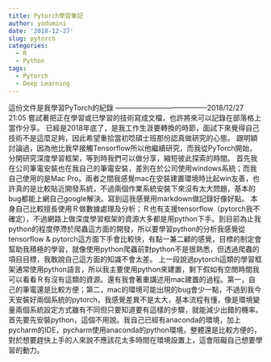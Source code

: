 ```yaml
---
title: Pytorch學習筆記
author: yodumini
date: '2018-12-27'
slug: pytorch
categories:
  - R
  - Python
tags:
  - Pytorch
  - Deep Learning
---
```


這份文件是我學習PyTorch的紀錄 ---------------------------------------2018/12/27 21:05\n
嘗試著把正在學習或已學習的技術寫成文檔，也許將來可以記錄在部落格上當作分享。
已經是2018年底了，是我工作生涯要轉換的時節，面試下來覺得自己技術不是這麼足夠，因此希望重拾當初唸碩士班那份認真做研究的心態。
跟明穎討論過，因為他比我早接觸Tensorflow所以他繼續研究，而我從PyTorch開始，分開研究深度學習框架，等到時我們可以做分享，縮短彼此探索的時間。
首先我在公司筆電安裝也在我自己的筆電安裝，差別在於公司使用windows系統；而我自己使用的是Mac Pro。兩者之間我感覺mac在安裝建置環境時比起win友善，也許真的是比較貼近開發系統，不過兩個作業系統安裝下來沒有太大問題，基本的bug都能上網自己google解決。寫到這我感覺用markdown做記錄好像好點。
本身自己比較擅長使用Ｒ做數據處理及分析；Ｒ也有支援tensorflow（pytorch我不確定），不過網路上做深度學習框架的資源大多都是用python下手。到目前為止我python的程度停滯於爬蟲這方面的開發，所以要學習python的分析我感覺從tensorflow & pytorch這方面下手會比較快，有點一兼二顧的感覺，目標的制定會幫助我積極的學習，就像使用python爬蟲前對python不是很熟悉，但透過爬蟲的項目目標，我敢說自己這方面的知識不會太差。
上一段說過pytorch這類的學習框架通常使用python語言，所以我主要使用python來建置，剩下假如有空閒時間我可以看看Ｒ有沒有這類的資源。還有我會著重講述用mac建置的過程。第一，自己的筆電還是比較方便；第二，mac的環境可能出現的bug會少一點，不過到我今天安裝好兩個系統的pytorch，我感覺差異不是太大，基本流程有懂，像是環境變量兩個系統設定方式雖有不同但只要知道要有這樣的步驟，就能減少出錯的機率。
首先要先安裝python，這個不用說。我自己已經有anaconda的環境，加上pycharm的IDE，pycharm使用anaconda的python環境，整體還是比較方便的，對於想要趕快上手的人來說不應該花太多時間在環境設置上，這會阻礙自己想要學習的動力。

